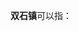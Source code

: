 '''双石镇'''可以指：
{{PRC admin/disambig|50/01/18/113/000|51/03/21/102/000|51/18/26/102/000}}
{{disambig|cat=三字中国镇名消歧义}}